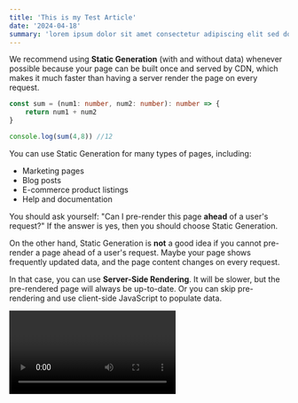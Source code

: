 ```yaml
---
title: 'This is my Test Article'
date: '2024-04-18'
summary: 'lorem ipsum dolor sit amet consectetur adipiscing elit sed do eiusmod tempor incididunt ut labore et dolore magna aliqua. Ut enim ad minim veniam quis.'
---
```


We recommend using **Static Generation** (with and without data) whenever possible because your page can be built once and served by CDN, which makes it much faster than having a server render the page on every request.

```ts
const sum = (num1: number, num2: number): number => {
    return num1 + num2
}

console.log(sum(4,8)) //12
```

<CustomImage src="https://raw.githubusercontent.com/JackMartinDev/blog-posts/main/images/test.jpg" alt="Test image" />

You can use Static Generation for many types of pages, including:

- Marketing pages
- Blog posts
- E-commerce product listings
- Help and documentation

You should ask yourself: "Can I pre-render this page **ahead** of a user's request?" If the answer is yes, then you should choose Static Generation.

On the other hand, Static Generation is **not** a good idea if you cannot pre-render a page ahead of a user's request. Maybe your page shows frequently updated data, and the page content changes on every request.

In that case, you can use **Server-Side Rendering**. It will be slower, but the pre-rendered page will always be up-to-date. Or you can skip pre-rendering and use client-side JavaScript to populate data.

<Video id="6h649f2fB9Q" />
